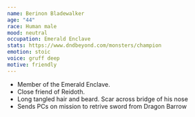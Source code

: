 ```yaml
---
name: Berinon Bladewalker
age: "44"
race: Human male
mood: neutral
occupation: Emerald Enclave
stats: https://www.dndbeyond.com/monsters/champion
emotion: stoic
voice: gruff deep
motive: friendly
---
```

* Member of the Emerald Enclave.
* Close friend of Reidoth.
* Long tangled hair and beard. Scar across bridge of his nose
* Sends PCs on mission to retrive sword from <Link to="/adventures/doip/locations/dragon-barrow-ext">Dragon Barrow</Link>
